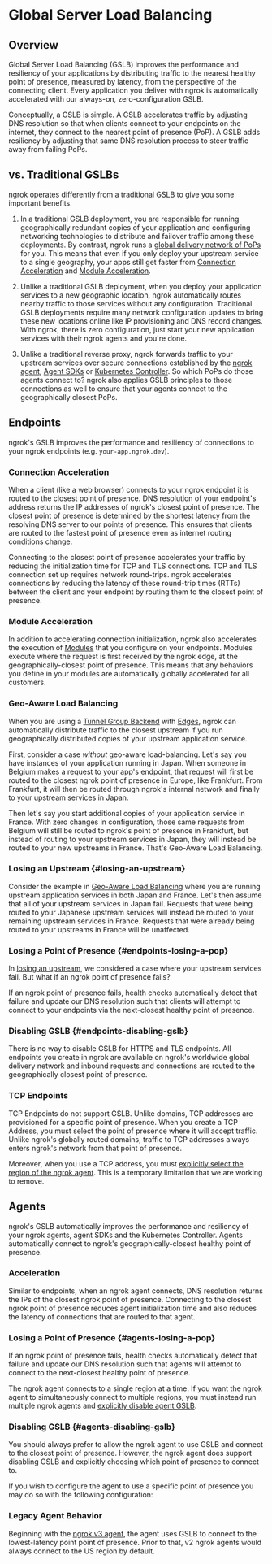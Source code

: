 

# Global Server Load Balancing

## Overview

Global Server Load Balancing (GSLB) improves the performance and resiliency of
your applications by distributing traffic to the nearest healthy
point of presence, measured by latency, from the perspective of the connecting client. Every
application you deliver with ngrok is automatically accelerated with our
always-on, zero-configuration GSLB.

Conceptually, a GSLB is simple. A GSLB accelerates traffic by adjusting DNS
resolution so that when clients connect to your endpoints on the internet, they
connect to the nearest point of presence (PoP). A GSLB adds resiliency by
adjusting that same DNS resolution process to steer traffic away from failing
PoPs.

## vs. Traditional GSLBs

ngrok operates differently from a traditional GSLB to give you some important
benefits.

1. In a traditional GSLB deployment, you are responsible for running
   geographically redundant copies of your application and configuring networking
   technologies to distribute and failover traffic among these deployments. By
   contrast, ngrok runs a [global delivery network of
   PoPs](/network-edge/#points-of-presence) for you. This means that even if you
   only deploy your upstream service to a single geography, your apps still get
   faster from [Connection Acceleration](#connection-acceleration) and [Module
   Acceleration](#module-acceleration).

2. Unlike a traditional GSLB deployment, when you deploy your application
   services to a new geographic location, ngrok automatically routes nearby
   traffic to those services without any configuration. Traditional GSLB
   deployments require many network configuration updates to bring these new
   locations online like IP provisioning and DNS record changes. With ngrok, there
   is zero configuration, just start your new application services with their
   ngrok agents and you're done.

3. Unlike a traditional reverse proxy, ngrok forwards traffic to your upstream
   services over secure connections established by the [ngrok agent](/agent/),
   [Agent SDKs](/agent-sdks) or [Kubernetes Controller](/k8s/). So which PoPs do
   those agents connect to? ngrok also applies GSLB principles to those
   connections as well to ensure that your agents connect to the geographically
   closest PoPs.

## Endpoints

ngrok's GSLB improves the performance and resiliency of connections to your
ngrok endpoints (e.g. `your-app.ngrok.dev`).

### Connection Acceleration

When a client (like a web browser) connects to your ngrok endpoint it is routed
to the closest point of presence. DNS resolution of your endpoint's address
returns the IP addresses of ngrok's closest point of presence. The closest point
of presence is determined by the shortest latency from the resolving DNS server
to our points of presence. This ensures that clients are routed to the fastest
point of presence even as internet routing conditions change.

Connecting to the closest point of presence accelerates your traffic by
reducing the initialization time for TCP and TLS connections. TCP and TLS
connection set up requires network round-trips. ngrok accelerates connections
by reducing the latency of these round-trip times (RTTs) between the client and
your endpoint by routing them to the closest point of presence.

### Module Acceleration

In addition to accelerating connection initialization, ngrok also accelerates
the execution of [Modules](/http/#modules) that you configure on your
endpoints. Modules execute where the request is first received by the ngrok
edge, at the geographically-closest point of presence. This means that any
behaviors you define in your modules are automatically globally accelerated for
all customers.

### Geo-Aware Load Balancing

When you are using a [Tunnel Group Backend](/network-edge/edges/#tunnel-group)
with [Edges](/network-edge/edges), ngrok can automatically distribute traffic
to the closest upstream if you run geographically distributed copies of your
upstream application service.

First, consider a case _without_ geo-aware load-balancing. Let's say you have
instances of your application running in Japan. When someone in Belgium makes
a request to your app's endpoint, that request will first be routed to the
closest ngrok point of presence in Europe, like Frankfurt. From Frankfurt, it
will then be routed through ngrok's internal network and finally to your
upstream services in Japan.

Then let's say you start additional copies of your application service in
France. With zero changes in configuration, those same requests from Belgium
will still be routed to ngrok's point of presence in Frankfurt, but instead of
routing to your upstream services in Japan, they will instead be routed to your
new upstreams in France. That's Geo-Aware Load Balancing.

### Losing an Upstream {#losing-an-upstream}

Consider the example in [Geo-Aware Load Balancing](#geo-aware-load-balancing)
where you are running upstream application services in both Japan and France.
Let's then assume that all of your upstream services in Japan fail. Requests
that were being routed to your Japanese upstream services will instead be
routed to your remaining upstream services in France. Requests that were
already being routed to your upstreams in France will be unaffected.

### Losing a Point of Presence {#endpoints-losing-a-pop}

In [losing an upstream](#losing-an-upstream), we considered a case where your
upstream services fail. But what if an ngrok point of presence fails?

If an ngrok point of presence fails, health checks automatically detect that
failure and update our DNS resolution such that clients will attempt to connect
to your endpoints via the next-closest healthy point of presence.

### Disabling GSLB {#endpoints-disabling-gslb}

There is no way to disable GSLB for HTTPS and TLS endpoints. All endpoints you
create in ngrok are available on ngrok's worldwide global delivery network and
inbound requests and connections are routed to the geographically closest point
of presence.

### TCP Endpoints

TCP Endpoints do not support GSLB. Unlike domains, TCP addresses are
provisioned for a specific point of presence. When you create a TCP Address,
you must select the point of presence where it will accept traffic. Unlike
ngrok's globally routed domains, traffic to TCP addresses always enters ngrok's
network from that point of presence.

Moreover, when you use a TCP address, you must [explicitly select the region of
the ngrok agent](#explicit-region-selection). This is a temporary limitation
that we are working to remove.

## Agents

ngrok's GSLB automatically improves the performance and resiliency of your
ngrok agents, agent SDKs and the Kubernetes Controller. Agents automatically
connect to ngrok's geographically-closest healthy point of presence.

### Acceleration

Similar to endpoints, when an ngrok agent connects, DNS resolution returns the
IPs of the closest ngrok point of presence. Connecting to the closest ngrok
point of presence reduces agent initialization time and also reduces the
latency of connections that are routed to that agent.

### Losing a Point of Presence {#agents-losing-a-pop}

If an ngrok point of presence fails, health checks automatically detect that
failure and update our DNS resolution such that agents will attempt to connect
to the next-closest healthy point of presence.

The ngrok agent connects to a single region at a time. If you want the ngrok
agent to simultaneously connect to multiple regions, you must instead run
multiple ngrok agents and [explicitly disable agent
GSLB](#disabling-gslb-agents).

### Disabling GSLB {#agents-disabling-gslb}

You should always prefer to allow the ngrok agent to use GSLB and connect to
the closest point of presence. However, the ngrok agent does support disabling
GSLB and explicitly choosing which point of presence to connect to.

If you wish to configure the agent to use a specific point of presence you may
do so with the following configuration:

<Tabs groupId="connectivity" queryString="cty">
	<TabItem value="agent-cli" label="Agent CLI" default>
		<ExplicitRegionAgentCliExample />
	</TabItem>
	<TabItem value="agent-config" label="Agent Config">
		<ExplicitRegionAgentConfigExample />
	</TabItem>
	<TabItem value="ssh" label="SSH">
		<ExplicitRegionSshExample />
	</TabItem>
	<TabItem value="go-sdk" label="Go">
		<ExplicitRegionGoSdkExample />
	</TabItem>
	<TabItem value="javascript-sdk" label="Javascript">
		<ExplicitRegionJavascriptSdkExample />
	</TabItem>
	<TabItem value="python-sdk" label="Python">
		<ExplicitRegionPythonSdkExample />
	</TabItem>
	<TabItem value="rust-sdk" label="Rust">
		<ExplicitRegionRustSdkExample />
	</TabItem>
	<TabItem value="k8s" label="Kubernetes Controller">
		<ExplicitRegionKubernetesExample />
	</TabItem>
</Tabs>

### Legacy Agent Behavior

Beginning with the [ngrok v3
agent](/agent/changelog#ngrok-agent-300---2022-03-28), the agent uses GSLB to
connect to the lowest-latency point point of presence. Prior to that, v2 ngrok
agents would always connect to the US region by default.

